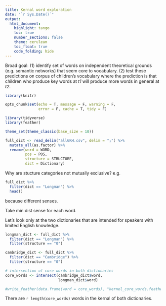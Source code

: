 ```yaml
---
title: Kernal word exploration
date: "`r Sys.Date()`"
output:
  html_document:
    highlight: tango
    toc: true
    number_sections: false
    theme: cerulean
    toc_float: true
    code_folding: hide
---
```

Broad goal: (1) identify set of words on independent theoretical grounds (e.g. semantic networks) that seem core to vocabulary. (2) test these predictions on corpus of children's vocabulary where the prediction is that children who produce key words at *t1* will produce more words in general at *t2*.

```r
library(knitr)

opts_chunk$set(echo = T, message = F, warning = F, 
               error = F, cache = T, tidy = F)

library(tidyverse)
library(feather)

theme_set(theme_classic(base_size = 10))

```



```r
full_dict <- read_delim("allGKH.csv", delim = ";") %>%
  mutate_all(as.factor) %>%
  rename(word = WORD,
         pos = POS, 
         structure = STRUCTURE,
         dict = Dictionary)
```

Why are stucture categories not mutually exclusive? e.g. 
```r
full_dict %>%
  filter(dict == "Longman") %>%
  head()
```
because different senses.

Take min dist sense for each word. 

Let's look only at the two dictionaries that are intended for speakers with limited English knowledge.
```r
longman_dict <- full_dict %>%
  filter(dict == "Longman") %>%
  filter(structure == "0")

cambridge_dict <- full_dict %>%
  filter(dict == "Cambridge") %>%
  filter(structure == "0")

# intersection of core words in both dictionaries
core_words <- intersect(cambridge_dict$word,
                        longman_dict$word)

#write_feather(data.frame(word = core_words), "kernel_core_words.feather")
```

There are `r length(core_words)` words in the kernal of both dictionaries. 



